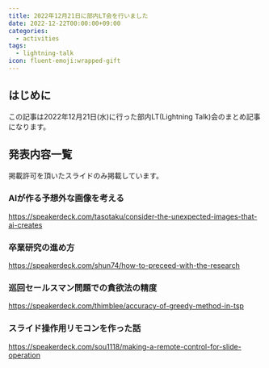 ```yaml
---
title: 2022年12月21日に部内LT会を行いました
date: 2022-12-22T00:00:00+09:00
categories:
  - activities
tags:
  - lightning-talk
icon: fluent-emoji:wrapped-gift
---
```


## はじめに

この記事は2022年12月21日(水)に行った部内LT(Lightning Talk)会のまとめ記事になります。

## 発表内容一覧

掲載許可を頂いたスライドのみ掲載しています。

### AIが作る予想外な画像を考える

https://speakerdeck.com/tasotaku/consider-the-unexpected-images-that-ai-creates

### 卒業研究の進め方

https://speakerdeck.com/shun74/how-to-preceed-with-the-research

### 巡回セールスマン問題での貪欲法の精度

https://speakerdeck.com/thimblee/accuracy-of-greedy-method-in-tsp

### スライド操作用リモコンを作った話

https://speakerdeck.com/sou1118/making-a-remote-control-for-slide-operation
